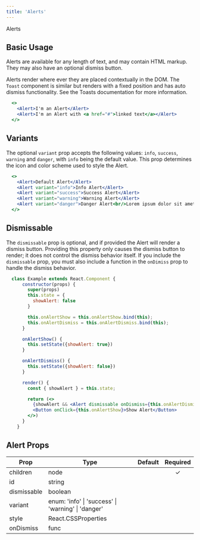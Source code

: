 ```yaml
---
title: 'Alerts'
---
```



<DocsHeading to="/design/alerts/" type="design">
  Alerts
</DocsHeading>

## Basic Usage
Alerts are available for any length of text, and may contain HTML markup.  They may also have an optional dismiss button.

Alerts render where ever they are placed contextually in the DOM. The `Toast` component is similar but renders with a fixed position and has auto dismiss functionality.
See the <Link to="/api/toast/">Toasts documentation</Link> for more information.

```.jsx
  <>
    <Alert>I'm an Alert</Alert>
    <Alert>I'm an Alert with <a href="#">linked text</a></Alert>
  </>
```

## Variants

The optional `variant` prop accepts the following values: `info`, `success`, `warning` and `danger`, with `info` being the default value.
This prop determines the icon and color scheme used to style the Alert.

```.jsx
  <>
    <Alert>Default Alert</Alert>
    <Alert variant="info">Info Alert</Alert>
    <Alert variant="success">Success Alert</Alert>
    <Alert variant="warning">Warning Alert</Alert>
    <Alert variant="danger">Danger Alert<br/>Lorem ipsum dolor sit amet, consectetur adipiscing elit, sed do eiusmod tempor incididunt ut labore et dolore magna aliqua. Ut enim ad minim veniam, quis nostrud exercitation ullamco laboris nisi ut aliquip ex ea commodo consequat.</Alert>
  </>
```

## Dismissable

The `dismissable` prop is optional, and if provided the Alert will render a dismiss button.
Providing this property only causes the dismiss button to render; it does not control the dismiss behavior itself. If you include the `dismissable` prop,
you must also include a function in the `onDimiss` prop to handle the dismiss behavior.


```.jsx
  class Example extends React.Component {
      constructor(props) {
        super(props)
        this.state = {
          showAlert: false
        }

        this.onAlertShow = this.onAlertShow.bind(this);
        this.onAlertDismiss = this.onAlertDismiss.bind(this);
      }

      onAlertShow() {
        this.setState({showAlert: true})
      }

      onAlertDismiss() {
        this.setState({showAlert: false})
      }

      render() {
        const { showAlert } = this.state;

        return (<>
          {showAlert && <Alert dismissable onDismiss={this.onAlertDismiss}>Dismiss Me<br/>Lorem ipsum dolor sit amet, consectetur adipiscing elit, sed do eiusmod tempor incididunt ut labore et dolore magna aliqua. Ut enim ad minim veniam, quis nostrud exercitation ullamco laboris nisi ut aliquip ex ea commodo consequat.</Alert>}
          <Button onClick={this.onAlertShow}>Show Alert</Button>
        </>)
      }
    }
```

## Alert Props

| Prop        | Type                                                           | Default | Required |
| ----------- | -------------------------------------------------------------- | ------- | :------: |
| children    | node                                                           |         | &#10003; |
| id          | string                                                         |         |          |
| dismissable | boolean                                                        |         |          |
| variant     | enum: 'info' &#124; 'success' &#124; 'warning' &#124; 'danger' |         |
| style       | React.CSSProperties                                            |         |
| onDismiss   | func                                                           |         |
